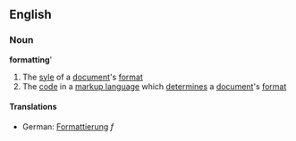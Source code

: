 == English ==
=== Noun ===
'''formatting''''

# The [[syle]] of a [[document]]'s [[format]]
# The [[code]] in a [[markup language]] which [[determine]]s a [[document]]'s [[format]]

==== Translations ====

* German: [[Formattierung]] ''f''